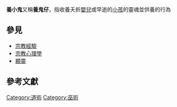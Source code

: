 {{multiple issues|
{{expand|time=2018-11-06T21:12:22+00:00}}
{{unreferenced|time=2018-11-06T21:12:22+00:00}}
}}
'''養小鬼'''又稱'''養鬼仔'''，指收養夭折[[嬰兒|嬰兒]]或早逝的[[小孩|小孩]]的靈魂並供養的行為

==參見==
* [[宗教經驗|宗教經驗]]
* [[宗教心理學|宗教心理學]]
* [[顯靈|顯靈]]

==參考文獻==
<div class="references-small">
<references></references>
</div>

[[Category:道術|Category:道術]]
[[Category:巫術|Category:巫術]]